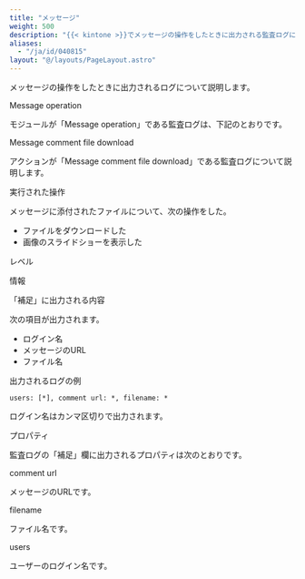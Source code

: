 ```yaml
---
title: "メッセージ"
weight: 500
description: "{{< kintone >}}でメッセージの操作をしたときに出力される監査ログについて説明します。"
aliases:
  - "/ja/id/040815"
layout: "@/layouts/PageLayout.astro"
---
```




メッセージの操作をしたときに出力されるログについて説明します。

<Heading id="log_message_operation_10,class=&quot;no-trans&quot;">Message operation</Heading>

モジュールが「Message operation」である監査ログは、下記のとおりです。

<Heading level={3} id="log_message_operation_1010,class=&quot;no-trans&quot;">Message comment file download</Heading>

アクションが「Message comment file download」である監査ログについて説明します。

<Heading level={4} id="log_message_operation_101010">実行された操作</Heading>

メッセージに添付されたファイルについて、次の操作をした。

* ファイルをダウンロードした
* 画像のスライドショーを表示した

<Heading level={4} id="log_message_operation_101020">レベル</Heading>

情報

<Heading level={4} id="log_message_operation_101030">「補足」に出力される内容</Heading>

次の項目が出力されます。

* ログイン名
* メッセージのURL
* ファイル名

<Heading level={4} id="log_message_operation_101040">出力されるログの例</Heading>

```
users: [*], comment url: *, filename: *

```

ログイン名はカンマ区切りで出力されます。

<Heading id="log_message_operation_20">プロパティ</Heading>

監査ログの「補足」欄に出力されるプロパティは次のとおりです。

<Heading level={3} id="log_message_operation_2010,class=&quot;no-trans&quot;">comment url</Heading>

メッセージのURLです。

<Heading level={3} id="log_message_operation_2020,class=&quot;no-trans&quot;">filename</Heading>

ファイル名です。

<Heading level={3} id="log_message_operation_2030,class=&quot;no-trans&quot;">users</Heading>

ユーザーのログイン名です。
